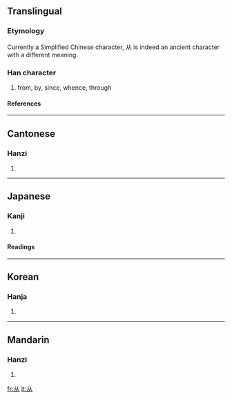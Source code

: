 {{see|丛|人人}}
<!--{{see|從}}-->
==Translingual==
===Etymology===
Currently a Simplified Chinese character, 从 is indeed an ancient character with a different meaning.

===Han character===
{{Han char|rn=9|rad=人|as=02|sn=4|four=|canj=人人 (OO)}}

# from, by, since, whence, through

====References====
{{Han ref|kx=0092.030|dkj=00362|dj=0195.010|hdz=10105.030|uh=4ECE|ud=20174}}

----

==Cantonese==

===Hanzi===
{{yue-hanzi|jyut=|y=chung4}}

# {{defn|Cantonese}}

----

==Japanese==

===Kanji===
{{ja-kanji|grade=|rs=人02}}

# {{defn|Japanese}}

====Readings====
{{ja-readings|on=[[じゅう]] (jū), [[しょう]] (shō), [[じゅ]] (ju)|kun=[[したがう]] (shitagau), [[より]] (yori)}}

----

==Korean==

===Hanja===
{{ko-hanja|hangeul=종|rv=jong|mr=chong}}

# {{defn|Korean}}

----

==Mandarin==

===Hanzi===
{{cmn-hanzi|tra=從|pin=[[cóng]] ([[cong2]])|wg=ts'ung<sup>2</sup>}}

# {{defn|Mandarin}}

[[fr:从]]
[[lt:从]]